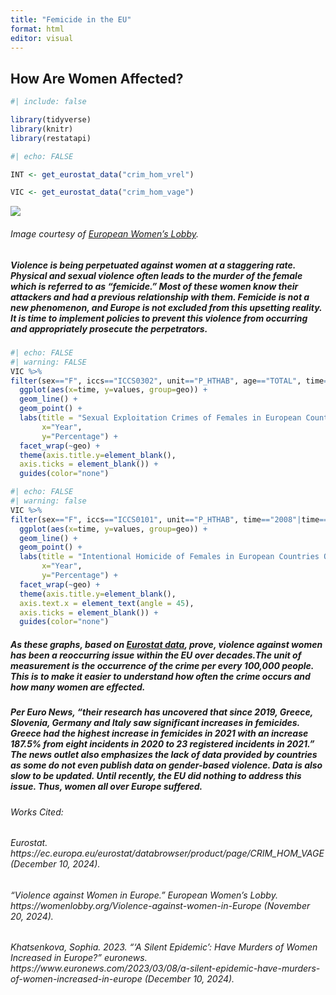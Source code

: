 ```yaml
---
title: "Femicide in the EU"
format: html
editor: visual
---
```


## How Are Women Affected?

```r
#| include: false

library(tidyverse)
library(knitr)
library(restatapi)
```

```r
#| echo: FALSE

INT <- get_eurostat_data("crim_hom_vrel")

VIC <- get_eurostat_data("crim_hom_vage")
```

![](End%20Violence%20Against%20Women%20and%20Girls.png)

###### Image courtesy of [European Women's Lobby](https://womenlobby.org/Violence-against-women-in-Europe).

##### Violence is being perpetuated against women at a staggering rate. Physical and sexual violence often leads to the murder of the female which is referred to as "femicide." Most of these women know their attackers and had a previous relationship with them. Femicide is not a new phenomenon, and Europe is not excluded from this upsetting reality. It is time to implement policies to prevent this violence from occurring and appropriately prosecute the perpetrators.

```r
#| echo: FALSE
#| warning: FALSE
VIC %>%
filter(sex=="F", iccs=="ICCS0302", unit=="P_HTHAB", age=="TOTAL", time=="2008"|time=="2010"|time=="2012"|time=="2014"|time=="2016"|time=="2018"|time=="2020"|time=="2022") %>% 
  ggplot(aes(x=time, y=values, group=geo)) +
  geom_line() +
  geom_point() +
  labs(title = "Sexual Exploitation Crimes of Females in European Countries Over Time",
       x="Year",
       y="Percentage") +
  facet_wrap(~geo) +
  theme(axis.title.y=element_blank(),
  axis.ticks = element_blank()) +
  guides(color="none")

```

```r
#| echo: FALSE
#| warning: false
VIC %>%
filter(sex=="F", iccs=="ICCS0101", unit=="P_HTHAB", time=="2008"|time=="2012" |time=="2016"|time=="2020", age=="TOTAL") %>% 
  ggplot(aes(x=time, y=values, group=geo)) +
  geom_line() +
  geom_point() +
  labs(title = "Intentional Homicide of Females in European Countries Over Time",
       x="Year",
       y="Percentage") +
  facet_wrap(~geo) +
  theme(axis.title.y=element_blank(),
  axis.text.x = element_text(angle = 45),
  axis.ticks = element_blank()) +
  guides(color="none") 
```

##### As these graphs, based on [Eurostat data](https://ec.europa.eu/eurostat/databrowser/product/page/CRIM_HOM_VAGE), prove, violence against women has been a reoccurring issue within the EU over decades.The unit of measurement is the occurrence of the crime per every 100,000 people. This is to make it easier to understand how often the crime occurs and how many women are effected.

##### Per Euro News, "their research has uncovered that since 2019, Greece, Slovenia, Germany and Italy saw significant increases in femicides. Greece had the highest increase in femicides in 2021 with an increase 187.5% from eight incidents in 2020 to 23 registered incidents in 2021." The news outlet also emphasizes the lack of data provided by countries as some do not even publish data on gender-based violence. Data is also slow to be updated. Until recently, the EU did nothing to address this issue. Thus, women all over Europe suffered.

###### Works Cited:

###### Eurostat. https://ec.europa.eu/eurostat/databrowser/product/page/CRIM_HOM_VAGE (December 10, 2024).

###### “Violence against Women in Europe.” European Women’s Lobby. https://womenlobby.org/Violence-against-women-in-Europe (November 20, 2024).

###### Khatsenkova, Sophia. 2023. “‘A Silent Epidemic’: Have Murders of Women Increased in Europe?” euronews. https://www.euronews.com/2023/03/08/a-silent-epidemic-have-murders-of-women-increased-in-europe (December 10, 2024).
